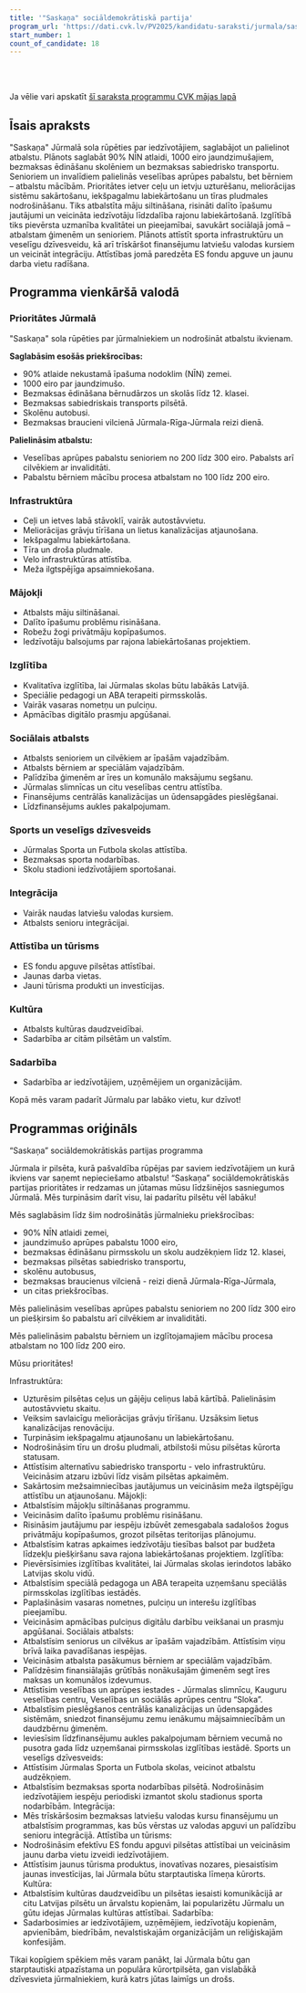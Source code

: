 ```yaml
---
title: '"Saskaņa" sociāldemokrātiskā partija'
program_url: 'https://dati.cvk.lv/PV2025/kandidatu-saraksti/jurmala/saskana-socialdemokratiska-partija'
start_number: 1
count_of_candidate: 18
---
```



<Badge text="NĪN atlaide" variant="note" size="small" /> <Badge text="Bezmaksas ēdināšana skolēniem" variant="note" size="small" /> <Badge text="Veselības aprūpes pabalsts senioriem" variant="note" size="small" /> <Badge text="Infrastruktūras attīstība" variant="note" size="small" /> <Badge text="Sociālais atbalsts ģimenēm" variant="note" size="small" />

<br/><br/> 

<Card title='Šis ir mākslīga intelekta ģenerēts apraksts' icon='starlight'>
    Ja vēlie vari apskatīt <a href={frontmatter.program_url} target='_blank'>šī saraksta programmu CVK mājas lapā</a>
    </Card>

## Īsais apraksts

"Saskaņa" Jūrmalā sola rūpēties par iedzīvotājiem, saglabājot un palielinot atbalstu. Plānots saglabāt 90% NĪN atlaidi, 1000 eiro jaundzimušajiem, bezmaksas ēdināšanu skolēniem un bezmaksas sabiedrisko transportu. Senioriem un invalīdiem palielinās veselības aprūpes pabalstu, bet bērniem – atbalstu mācībām. Prioritātes ietver ceļu un ietvju uzturēšanu, meliorācijas sistēmu sakārtošanu, iekšpagalmu labiekārtošanu un tīras pludmales nodrošināšanu.  Tiks atbalstīta māju siltināšana, risināti dalīto īpašumu jautājumi un veicināta iedzīvotāju līdzdalība rajonu labiekārtošanā.  Izglītībā tiks pievērsta uzmanība kvalitātei un pieejamībai, savukārt sociālajā jomā – atbalstam ģimenēm un senioriem. Plānots attīstīt sporta infrastruktūru un veselīgu dzīvesveidu, kā arī trīskāršot finansējumu latviešu valodas kursiem un veicināt integrāciju.  Attīstības jomā paredzēta ES fondu apguve un jaunu darba vietu radīšana.

## Programma vienkāršā valodā

### Prioritātes Jūrmalā

"Saskaņa" sola rūpēties par jūrmalniekiem un nodrošināt atbalstu ikvienam.

**Saglabāsim esošās priekšrocības:**

*   90% atlaide nekustamā īpašuma nodoklim (NĪN) zemei.
*   1000 eiro par jaundzimušo.
*   Bezmaksas ēdināšana bērnudārzos un skolās līdz 12. klasei.
*   Bezmaksas sabiedriskais transports pilsētā.
*   Skolēnu autobusi.
*   Bezmaksas braucieni vilcienā Jūrmala-Rīga-Jūrmala reizi dienā.

**Palielināsim atbalstu:**

*   Veselības aprūpes pabalstu senioriem no 200 līdz 300 eiro. Pabalsts arī cilvēkiem ar invaliditāti.
*   Pabalstu bērniem mācību procesa atbalstam no 100 līdz 200 eiro.

### Infrastruktūra

*   Ceļi un ietves labā stāvoklī, vairāk autostāvvietu.
*   Meliorācijas grāvju tīrīšana un lietus kanalizācijas atjaunošana.
*   Iekšpagalmu labiekārtošana.
*   Tīra un droša pludmale.
*   Velo infrastruktūras attīstība.
*   Meža ilgtspējīga apsaimniekošana.

### Mājokļi

*   Atbalsts māju siltināšanai.
*   Dalīto īpašumu problēmu risināšana.
*   Robežu žogi privātmāju kopīpašumos.
*   Iedzīvotāju balsojums par rajona labiekārtošanas projektiem.

### Izglītība

*   Kvalitatīva izglītība, lai Jūrmalas skolas būtu labākās Latvijā.
*   Speciālie pedagogi un ABA terapeiti pirmsskolās.
*   Vairāk vasaras nometņu un pulciņu.
*   Apmācības digitālo prasmju apgūšanai.

### Sociālais atbalsts

*   Atbalsts senioriem un cilvēkiem ar īpašām vajadzībām.
*   Atbalsts bērniem ar speciālām vajadzībām.
*   Palīdzība ģimenēm ar īres un komunālo maksājumu segšanu.
*   Jūrmalas slimnīcas un citu veselības centru attīstība.
*   Finansējums centrālās kanalizācijas un ūdensapgādes pieslēgšanai.
*   Līdzfinansējums aukles pakalpojumam.

### Sports un veselīgs dzīvesveids

*   Jūrmalas Sporta un Futbola skolas attīstība.
*   Bezmaksas sporta nodarbības.
*   Skolu stadioni iedzīvotājiem sportošanai.

### Integrācija

*   Vairāk naudas latviešu valodas kursiem.
*   Atbalsts senioru integrācijai.

### Attīstība un tūrisms

*   ES fondu apguve pilsētas attīstībai.
*   Jaunas darba vietas.
*   Jauni tūrisma produkti un investīcijas.

### Kultūra

*   Atbalsts kultūras daudzveidībai.
*   Sadarbība ar citām pilsētām un valstīm.

### Sadarbība

*   Sadarbība ar iedzīvotājiem, uzņēmējiem un organizācijām.

Kopā mēs varam padarīt Jūrmalu par labāko vietu, kur dzīvot!

## Programmas oriģināls

“Saskaņa” sociāldemokrātiskās partijas programma

Jūrmala ir pilsēta, kurā pašvaldība rūpējas par saviem iedzīvotājiem un kurā ikviens var saņemt nepieciešamo atbalstu!
“Saskaņa” sociāldemokrātiskās partijas prioritātes ir redzamas un jūtamas mūsu līdzšinējos sasniegumos Jūrmalā. Mēs turpināsim darīt visu, lai padarītu pilsētu vēl labāku!

Mēs saglabāsim līdz šim nodrošinātās jūrmalnieku priekšrocības:
- 90% NĪN atlaidi zemei,
- jaundzimušo aprūpes pabalstu 1000 eiro,
- bezmaksas ēdināšanu pirmsskolu un skolu audzēkņiem līdz 12. klasei,
- bezmaksas pilsētas sabiedrisko transportu,
- skolēnu autobusus,
- bezmaksas braucienus vilcienā - reizi dienā Jūrmala-Rīga-Jūrmala,
- un citas priekšrocības.

Mēs palielināsim veselības aprūpes pabalstu senioriem no 200 līdz 300 eiro un piešķirsim šo pabalstu arī cilvēkiem ar invaliditāti.

Mēs palielināsim pabalstu bērniem un izglītojamajiem mācību procesa atbalstam no 100 līdz 200 eiro.

Mūsu prioritātes!

Infrastruktūra:
- Uzturēsim pilsētas ceļus un gājēju celiņus labā kārtībā. Palielināsim autostāvvietu skaitu.
- Veiksim savlaicīgu meliorācijas grāvju tīrīšanu. Uzsāksim lietus kanalizācijas renovāciju.
- Turpināsim iekšpagalmu atjaunošanu un labiekārtošanu.
- Nodrošināsim tīru un drošu pludmali, atbilstoši mūsu pilsētas kūrorta statusam.
- Attīstīsim alternatīvu sabiedrisko transportu - velo infrastruktūru. Veicināsim atzaru izbūvi līdz visām pilsētas apkaimēm.
- Sakārtosim mežsaimniecības jautājumus un veicināsim meža ilgtspējīgu attīstību un atjaunošanu.
Mājokļi:
- Atbalstīsim mājokļu siltināšanas programmu.
- Veicināsim dalīto īpašumu problēmu risināšanu.
- Risināsim jautājumu par iespēju izbūvēt zemesgabala sadalošos žogus privātmāju kopīpašumos, grozot pilsētas teritorijas plānojumu.
- Atbalstīsim katras apkaimes iedzīvotāju tiesības balsot par budžeta līdzekļu piešķiršanu sava rajona labiekārtošanas projektiem.
Izglītība:
- Pievērsīsimies izglītības kvalitātei, lai Jūrmalas skolas ierindotos labāko Latvijas skolu vidū.
- Atbalstīsim speciālā pedagoga un ABA terapeita uzņemšanu speciālās pirmsskolas izglītības iestādēs.
- Paplašināsim vasaras nometnes, pulciņu un interešu izglītības pieejamību.
- Veicināsim apmācības pulciņus digitālu darbību veikšanai un prasmju apgūšanai.
Sociālais atbalsts:
- Atbalstīsim seniorus un cilvēkus ar īpašām vajadzībām. Attīstīsim viņu brīvā laika pavadīšanas iespējas.
- Veicināsim atbalsta pasākumus bērniem ar speciālām vajadzībām.
- Palīdzēsim finansiālajās grūtībās nonākušajām ģimenēm segt īres maksas un komunālos izdevumus.
- Attīstīsim veselības un aprūpes iestades - Jūrmalas slimnīcu, Kauguru veselības centru, Veselības un sociālās aprūpes centru “Sloka”.
- Atbalstīsim pieslēgšanos centrālās kanalizācijas un ūdensapgādes sistēmām, sniedzot finansējumu zemu ienākumu mājsaimniecībām un daudzbērnu ģimenēm.
- Ieviesīsim līdzfinansējumu aukles pakalpojumam bērniem vecumā no pusotra gada līdz uzņemšanai pirmsskolas izglītības iestādē.
Sports un veselīgs dzīvesveids:
- Attīstīsim Jūrmalas Sporta un Futbola skolas, veicinot atbalstu audzēkņiem.
- Atbalstīsim bezmaksas sporta nodarbības pilsētā. Nodrošināsim iedzīvotājiem iespēju periodiski izmantot skolu stadionus sporta nodarbībām.
Integrācija:
- Mēs trīskāršosim bezmaksas latviešu valodas kursu finansējumu un atbalstīsim programmas, kas būs vērstas uz valodas apguvi un palīdzību senioru integrācijā.
Attīstība un tūrisms:
- Nodrošināsim efektīvu ES fondu apguvi pilsētas attīstībai un veicināsim jaunu darba vietu izveidi iedzīvotājiem.
- Attīstīsim jaunus tūrisma produktus, inovatīvas nozares, piesaistīsim jaunas investīcijas, lai Jūrmala būtu starptautiska līmeņa kūrorts.
Kultūra:
- Atbalstīsim kultūras daudzveidību un pilsētas iesaisti komunikācijā ar citu Latvijas pilsētu un ārvalstu kopienām, lai popularizētu Jūrmalu un gūtu idejas Jūrmalas kultūras attīstībai.
Sadarbība:
- Sadarbosimies ar iedzīvotājiem, uzņēmējiem, iedzīvotāju kopienām, apvienībām, biedrībām, nevalstiskajām organizācijām un reliģiskajām konfesijām.

Tikai kopīgiem spēkiem mēs varam panākt, lai Jūrmala būtu gan starptautiski atpazīstama un populāra kūrortpilsēta, gan vislabākā dzīvesvieta jūrmalniekiem, kurā katrs jūtas laimīgs un drošs.
